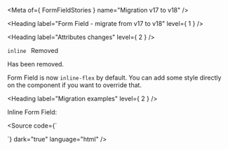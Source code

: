 
<Meta of={ FormFieldStories } name="Migration v17 to v18" />

<Heading label="Form Field - migrate from v17 to v18" level={ 1 } />

<Heading label="Attributes changes" level={ 2 } />

`inline ` <Badge color="critical" size="sm">Removed</Badge>

Has been removed.

Form Field is now `inline-flex` by default. You can add some style directly on the component if you want to override that.

<Heading label="Migration examples" level={ 2 } />

Inline Form Field:

<Source code={`
<osds-form-field inline></osds-form-field>

<!-- is now -->

<ods-form-field></ods-form-field>
`}
        dark="true"
        language="html" />
